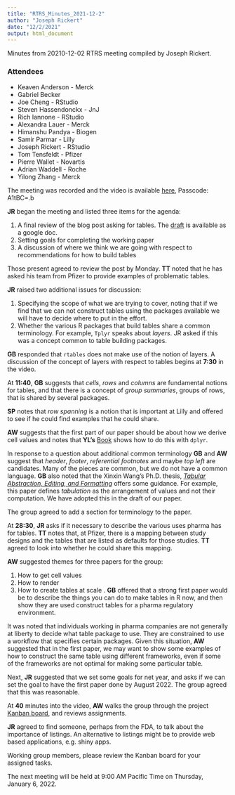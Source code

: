 ```yaml
---
title: "RTRS_Minutes_2021-12-2"
author: "Joseph Rickert"
date: "12/2/2021"
output: html_document
---
```

Minutes from 20210-12-02 RTRS meeting compiled by Joseph Rickert.

### Attendees
* Keaven Anderson - Merck
* Gabriel Becker
* Joe Cheng - RStudio
* Steven Hassendonckx - JnJ
* Rich Iannone - RStudio
* Alexandra Lauer - Merck
* Himanshu Pandya - Biogen
* Samir Parmar - Lilly
* Joseph Rickert - RStudio
* Tom Tensfeldt - Pfizer
* Pierre Wallet - Novartis
* Adrian Waddell - Roche
* Yilong Zhang - Merck


The meeting was recorded and the video is available [here](https://rstudio.zoom.us/rec/share/zpcJjIa4G3uK3fFmXgZtTxaKGotbPLGoBqRc8vromcqzutEbLlbQJ53WrRHVHA-P.fjepTeihSyj2zFzi), Passcode: A1tBC=.b

**JR** began the meeting and listed three items for the agenda:  

1. A final review of the blog post asking for tables. The [draft](https://docs.google.com/document/d/1tM6v-bWjrKRjtDZaYdOtcbMQbCtjfvUHIulih6ONre0/edit) is available as a google doc.   
2.  Setting goals for completing the working paper
3. A discussion of where we think we are going with respect to recommendations for how to build tables

Those present agreed to review the post by Monday. **TT** noted that he has asked his team from Pfizer to provide examples of problematic tables.

**JR** raised two additional issues for discussion:

1. Specifying the scope of what we are trying to cover, noting that if we find that we can not construct tables using the packages available we will have to decide where to put in the effort.
2. Whether the various R packages that build tables share a common terminology. For example, `Tplyr` speaks about *layers*. JR asked if this was a concept common to table building packages.

**GB** responded that `rtables` does not make use of the notion of layers. A discussion of the concept of layers with respect to tables begins at **7:30** in the video.

At **11:40**, **GB** suggests that *cells*, *rows* and *columns* are fundamental notions for tables, and that there is a concept of *group summaries*, groups of rows, that is shared by several packages. 

**SP** notes that *row spanning* is a notion that is important at Lilly and offered to see if he could find examples that he could share. 

**AW** suggests that the first part of our paper should be about how we derive cell values and notes that **YL's** [Book](https://r4csr.org/index.html) shows how to do this with `dplyr`.

In response to a question about additional common terminology **GB** and **AW** suggest that *header*, *footer*, *referential footnotes* and maybe *top left* are candidates. Many of the pieces are common, but we do not have a common language. **GB** also noted that the Xinxin Wang's Ph.D. thesis, [*Tabular Abstraction, Editing, and Formatting*](https://uwspace.uwaterloo.ca/bitstream/handle/10012/10962/WANG_XINXIN_.pdf?sequence=1&isAllowed=y) offers some guidance. For example, this paper defines *tabulation* as the arrangement of values and not their computation. We have adopted this in the draft of our paper.

The group agreed to add a section for terminology to the paper. 

At **28:30**, **JR** asks if it necessary to describe the various uses pharma has for tables. **TT** notes that, at Pfizer, there is a mapping between study designs and the tables that are listed as defaults for those studies. **TT** agreed to look into whether he could share this mapping.

**AW** suggested themes for three papers for the group:

1. How to get cell values
2. How to render
3. How to create tables at scale
.
**GB** offered that a strong first paper would be to describe the things you can do to make tables in R now, and then show they are used construct tables for a pharma regulatory environment.

It was noted that individuals working in pharma companies are not generally at liberty to decide what table package to use. They are constrained to use a workflow that specifies certain packages. Given this situation, **AW** suggested that in the first paper, we may want to show some examples of how to construct the same table using different frameworks, even if some of the frameworks are not optimal for making some particular table.

Next, **JR** suggested that we set some goals for net year, and asks if we can set the goal to have the first paper done by August 2022. The group agreed that this was reasonable.

At **40** minutes into the video, **AW** walks the group through the project [Kanban board](https://github.com/RConsortium/rtrs-wg/projects/1), and reviews assignments.

**JR** agreed to find someone, perhaps from the FDA, to talk about the importance of listings. An alternative to listings might be to provide web based applications, e.g. shiny apps.

Working group members, please review the Kanban board for your assigned tasks.

The next meeting will be held at 9:00 AM Pacific Time on Thursday, January 6, 2022.

